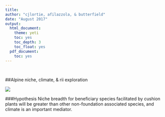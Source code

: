 ```yaml
---
title:
author: "cjlortie, afilazzola, & butterfield"
date: "August 2017"
output:
  html_document:
    theme: yeti
    toc: yes
    toc_depth: 3
    toc_float: yes
  pdf_document:
    toc: yes
---
```

<br>  

##Alpine niche, climate, & rii exploration
<br>

![](./change.jpg)
<br>

###Hypothesis
Niche breadth for beneficiary species facilitated by cushion plants will be greater than other non-foundation associated species, and climate is an important mediator.


